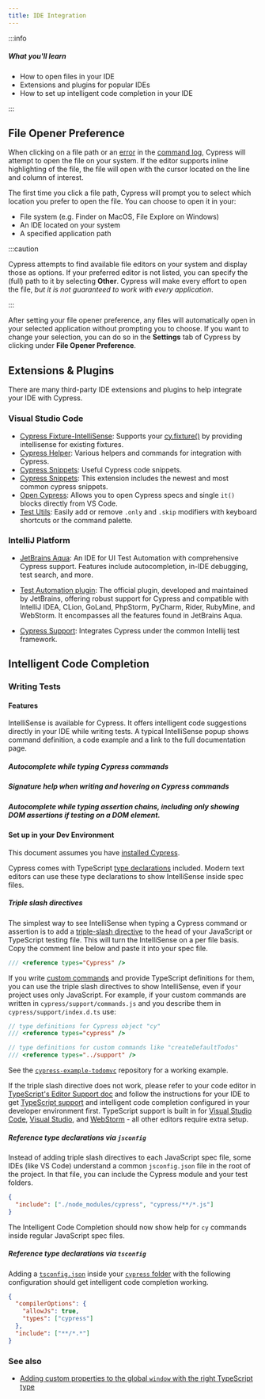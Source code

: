 ```yaml
---
title: IDE Integration
---
```


:::info

##### <Icon name="question-circle" color="#42a1c0" /> What you'll learn

- How to open files in your IDE
- Extensions and plugins for popular IDEs
- How to set up intelligent code completion in your IDE

:::

## File Opener Preference

When clicking on a file path or an [error](/app/guides/debugging#Errors) in
the [command log](/app/core-concepts/open-mode#Command-Log), Cypress will
attempt to open the file on your system. If the editor supports inline
highlighting of the file, the file will open with the cursor located on the line
and column of interest.

<DocsImage
  src="/img/app/core-concepts/open-mode/open-file-in-IDE.gif"
  alt="Open file in your IDE"
/>

The first time you click a file path, Cypress will prompt you to select which
location you prefer to open the file. You can choose to open it in your:

- File system (e.g. Finder on MacOS, File Explore on Windows)
- An IDE located on your system
- A specified application path

:::caution

Cypress attempts to find available file editors on your system and display those
as options. If your preferred editor is not listed, you can specify the (full)
path to it by selecting **Other**. Cypress will make every effort to open the
file, _but it is not guaranteed to work with every application_.

:::

After setting your file opener preference, any files will automatically open in
your selected application without prompting you to choose. If you want to change
your selection, you can do so in the **Settings** tab of Cypress by clicking
under **File Opener Preference**.

<DocsImage
  src="/img/app/IDE-integration/file-opener-preference-settings-tab.png"
  alt="screenshot of Cypress test-runner settings tab with file opener preference panel"
/>

## Extensions & Plugins

There are many third-party IDE extensions and plugins to help integrate your IDE
with Cypress.

### Visual Studio Code

- [Cypress Fixture-IntelliSense](https://marketplace.visualstudio.com/items?itemName=JosefBiehler.cypress-fixture-intellisense):
  Supports your [cy.fixture()](/api/commands/fixture) by providing intellisense
  for existing fixtures.
- [Cypress Helper](https://marketplace.visualstudio.com/items?itemName=shevtsov.vscode-cy-helper):
  Various helpers and commands for integration with Cypress.
- [Cypress Snippets](https://marketplace.visualstudio.com/items?itemName=andrew-codes.cypress-snippets):
  Useful Cypress code snippets.
- [Cypress Snippets](https://marketplace.visualstudio.com/items?itemName=CliffSu.cypress-snippets):
  This extension includes the newest and most common cypress snippets.
- [Open Cypress](https://marketplace.visualstudio.com/items?itemName=tnrich.vscode-extension-open-cypress):
  Allows you to open Cypress specs and single `it()` blocks directly from VS
  Code.
- [Test Utils](https://marketplace.visualstudio.com/items?itemName=chrisbreiding.test-utils):
  Easily add or remove `.only` and `.skip` modifiers with keyboard shortcuts or
  the command palette.

### IntelliJ Platform

- [JetBrains Aqua](https://www.jetbrains.com/aqua/): An IDE for UI Test Automation with comprehensive Cypress support. Features include autocompletion, in-IDE debugging, test search, and more.

- [Test Automation plugin](https://plugins.jetbrains.com/plugin/20175-test-automation): The official plugin, developed and maintained by JetBrains, offering robust support for Cypress and compatible with IntelliJ IDEA, CLion, GoLand, PhpStorm, PyCharm, Rider, RubyMine, and WebStorm. It encompasses all the features found in JetBrains Aqua.

- [Cypress Support](https://plugins.jetbrains.com/plugin/13819-intellij-cypress): Integrates Cypress under the common Intellij test framework.

## Intelligent Code Completion

### Writing Tests

#### Features

IntelliSense is available for Cypress. It offers intelligent code suggestions
directly in your IDE while writing tests. A typical IntelliSense popup shows
command definition, a code example and a link to the full documentation page.

##### Autocomplete while typing Cypress commands

<DocsVideo
  src="/img/snippets/intellisense-cypress-assertion-matchers.mp4"
  title="Intellisense Autocomplete Cypress commands"
/>

##### Signature help when writing and hovering on Cypress commands

<DocsVideo
  src="/img/snippets/intellisense-method-signature-examples.mp4"
  title="Intellisense on hover"
/>

##### Autocomplete while typing assertion chains, including only showing DOM assertions if testing on a DOM element.

<DocsVideo
  src="/img/snippets/intellisense-assertion-chainers.mp4"
  title="Intellisense Autocomplete DOM assertions"
/>

#### Set up in your Dev Environment

This document assumes you have
[installed Cypress](/app/get-started/install-cypress).

Cypress comes with TypeScript
[type declarations](https://github.com/cypress-io/cypress/tree/develop/cli/types)
included. Modern text editors can use these type declarations to show
IntelliSense inside spec files.

##### Triple slash directives

The simplest way to see IntelliSense when typing a Cypress command or assertion
is to add a
[triple-slash directive](http://www.typescriptlang.org/docs/handbook/triple-slash-directives.html)
to the head of your JavaScript or TypeScript testing file. This will turn the
IntelliSense on a per file basis. Copy the comment line below and paste it into
your spec file.

```js
/// <reference types="Cypress" />
```

<DocsVideo
  src="/img/snippets/intellisense-setup.mp4"
  title="Intellisense triple-slash directive"
/>

If you write [custom commands](/api/cypress-api/custom-commands) and provide
TypeScript definitions for them, you can use the triple slash directives to show
IntelliSense, even if your project uses only JavaScript. For example, if your
custom commands are written in `cypress/support/commands.js` and you describe
them in `cypress/support/index.d.ts` use:

```js
// type definitions for Cypress object "cy"
/// <reference types="cypress" />

// type definitions for custom commands like "createDefaultTodos"
/// <reference types="../support" />
```

See the
[`cypress-example-todomvc`](https://github.com/cypress-io/cypress-example-todomvc#cypress-intellisense)
repository for a working example.

If the triple slash directive does not work, please refer to your code editor in
[TypeScript's Editor Support doc](https://github.com/Microsoft/TypeScript/wiki/TypeScript-Editor-Support)
and follow the instructions for your IDE to get
[TypeScript support](/app/tooling/typescript-support) and intelligent code
completion configured in your developer environment first. TypeScript support is
built in for [Visual Studio Code](https://code.visualstudio.com/),
[Visual Studio](https://www.visualstudio.com/), and
[WebStorm](https://www.jetbrains.com/webstorm/) - all other editors require
extra setup.

##### Reference type declarations via `jsconfig`

Instead of adding triple slash directives to each JavaScript spec file, some
IDEs (like VS Code) understand a common `jsconfig.json` file in the root of the
project. In that file, you can include the Cypress module and your test folders.

```json
{
  "include": ["./node_modules/cypress", "cypress/**/*.js"]
}
```

The Intelligent Code Completion should now show help for `cy` commands inside
regular JavaScript spec files.

##### Reference type declarations via `tsconfig`

Adding a
[`tsconfig.json`](http://www.typescriptlang.org/docs/handbook/tsconfig-json.html)
inside your
[`cypress` folder](/app/core-concepts/writing-and-organizing-tests#Folder-structure)
with the following configuration should get intelligent code completion working.

```json
{
  "compilerOptions": {
    "allowJs": true,
    "types": ["cypress"]
  },
  "include": ["**/*.*"]
}
```

### See also

- [Adding custom properties to the global `window` with the right TypeScript type](https://github.com/bahmutov/test-todomvc-using-app-actions#intellisense)

